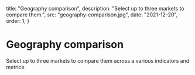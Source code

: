  title: "Geography comparison",
  description: "Select up to three markets to compare them.",
  src: "geography-comparison.jpg",
  date: "2021-12-20",
  order: 1,
}



# Geography comparison

Select up to three markets to compare them across a various indicators and metrics.

<GeographyComparison />
